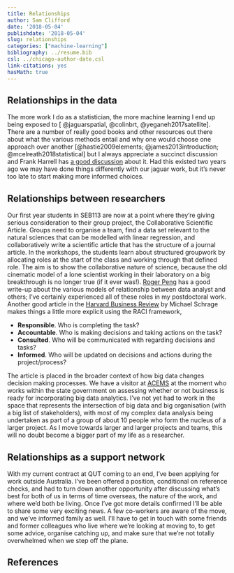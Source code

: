 ```yaml
---
title: Relationships
author: Sam Clifford
date: '2018-05-04'
publishdate: '2018-05-04'
slug: relationships
categories: ["machine-learning"]
bibliography: ../resume.bib
csl: ../chicago-author-date.csl
link-citations: yes
hasMath: true
---
```


## Relationships in the data

The more work I do as a statistician, the more machine learning I end up being exposed to [ @jaguarspatial, @colinbrt, @yeganeh2017satellite]. There are a number of really good books and other resources out there about what the various methods entail and why one would choose one approach over another [@hastie2009elements; @james2013introduction; @mcelreath2018statistical] but I always appreciate a succinct discussion and Frank Harrell has [a good discussion](http://www.fharrell.com/post/stat-ml/) about it. Had this existed two years ago we may have done things differently with our jaguar work, but it's never too late to start making more informed choices.

## Relationships between researchers

Our first year students in SEB113 are now at a point where they're giving serious consideration to their group project, the Collaborative Scientific Article. Groups need to organise a team, find a data set relevant to the natural sciences that can be modelled with linear regression, and collaboratively write a scientific article that has the structure of a journal article. In the workshops, the students learn about structured groupwork by allocating roles at the start of the class and working through that defined role. The aim is to show the collaborative nature of science, because the old cinematic model of a lone scientist working in their laboratory on a big breakthrough is no longer true (if it ever was!). [Roger Peng](https://simplystatistics.org/2018/04/30/relationships-in-data-analysis/) has a good write-up about the various models of relationship between data analyst and others; I've certainly experienced all of these roles in my postdoctoral work. Another good article in the [Harvard Business Review](https://hbr.org/2016/08/how-the-big-data-explosion-has-changed-decision-making) by Michael Schrage makes things a little more explicit using the RACI framework, 

* **Responsible**. Who is completing the task?
* **Accountable**. Who is making decisions and taking actions on the task?
* **Consulted**. Who will be communicated with regarding decisions and tasks?
* **Informed**. Who will be updated on decisions and actions during the project/process?

The article is placed in the broader context of how big data changes decision making processes. We have a visitor at [ACEMS](https://acems.org.au/home) at the moment who works within the state government on assessing whether or not business is ready for incorporating big data analytics. I've not yet had to work in the space that represents the intersection of big data and big organisation (with a big list of stakeholders), with most of my complex data analysis being undertaken as part of a group of about 10 people who form the nucleus of a larger project. As I move towards larger and larger projects and teams, this will no doubt become a bigger part of my life as a researcher.

## Relationships as a support network

With my current contract at QUT coming to an end, I've been applying for work outside Australia. I've been offered a position, conditional on reference checks, and had to turn down another opportunity after discussing what's best for both of us in terms of time overseas, the nature of the work, and where we'd both be living. Once I've got more details confirmed I'll be able to share some very exciting news. A few co-workers are aware of the move, and we've informed family as well. I'll have to get in touch with some friends and former colleagues who live where we're looking at moving to, to get some advice, organise catching up, and make sure that we're not totally overwhelmed when we step off the plane.

## References